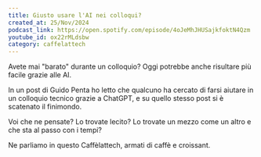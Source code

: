 ```yaml
---
title: Giusto usare l'AI nei colloqui?
created_at: 25/Nov/2024
podcast_link: https://open.spotify.com/episode/4oJeMhJHUSajkfoktN4Qzm
youtube_id: ox22rMLdsbw
category: caffelattech
---
```

 
Avete mai "barato" durante un colloquio?
Oggi potrebbe anche risultare più facile grazie alle AI.

In un post di Guido Penta ho letto che qualcuno ha cercato di farsi aiutare in un colloquio tecnico grazie a ChatGPT, e su quello stesso post si è scatenato il finimondo.

Voi che ne pensate? Lo trovate lecito? Lo trovate un mezzo come un altro e che sta al passo con i tempi?

Ne parliamo in questo Caffèlattech, armati di caffè e croissant.

